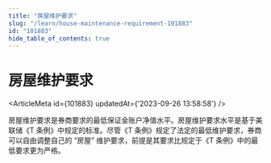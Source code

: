 ```yaml
---
title: "房屋维护要求"
slug: "/learn/house-maintenance-requirement-101883"
id: "101883"
hide_table_of_contents: true
---
```



# 房屋维护要求

<ArticleMeta id={101883} updatedAt={'2023-09-26 13:58:58'} />
<div className='border-solid border-b border-t-0 my-4 border-[var(--ifm-color-gray-300)]' />

房屋维护要求是券商要求的最低保证金账户净值水平。房屋维护要求水平是基于美联储《T 条例》中规定的标准。尽管《T 条例》规定了法定的最低维护要求，券商可以自由调整自己的 “房屋” 维护要求，前提是其要求比规定于《T 条例》中的最低要求更为严格。
